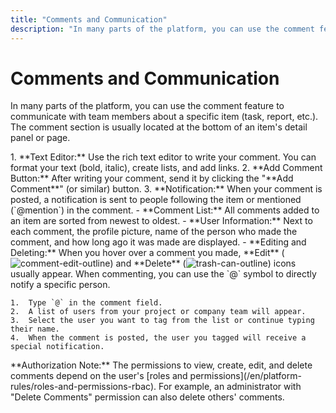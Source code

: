 ```yaml
---
title: "Comments and Communication"
description: "In many parts of the platform, you can use the comment feature to communicate with team members about a specific item (task, report, etc.)."
---
```


# Comments and Communication

In many parts of the platform, you can use the comment feature to communicate with team members about a specific item (task, report, etc.). The comment section is usually located at the bottom of an item's detail panel or page.

<AccordionGroup>
  <Accordion title="Making a Comment">
    1.  **Text Editor:** Use the rich text editor to write your comment. You can format your text (bold, italic), create lists, and add links.
    2.  **Add Comment Button:** After writing your comment, send it by clicking the "**Add Comment**" (or similar) button.
    3.  **Notification:** When your comment is posted, a notification is sent to people following the item or mentioned (`@mention`) in the comment.
  </Accordion>
  <Accordion title="Viewing and Managing Comments">
    - **Comment List:** All comments added to an item are sorted from newest to oldest.
    - **User Information:** Next to each comment, the profile picture, name of the person who made the comment, and how long ago it was made are displayed.
    - **Editing and Deleting:** When you hover over a comment you made, **Edit** (<img src="/icons/comment-edit-outline.svg" alt="comment-edit-outline" className="inline align-middle dark:invert" style={{width: '16px', height: '16px', margin: 0}} />) and **Delete** (<img src="/icons/trash-can-outline.svg" alt="trash-can-outline" className="inline align-middle dark:invert" style={{width: '16px', height: '16px', margin: 0}} />) icons usually appear.
  </Accordion>
  <Accordion title="Tagging Users (@mention)">
    When commenting, you can use the `@` symbol to directly notify a specific person.

    1.  Type `@` in the comment field.
    2.  A list of users from your project or company team will appear.
    3.  Select the user you want to tag from the list or continue typing their name.
    4.  When the comment is posted, the user you tagged will receive a special notification.
  </Accordion>
</AccordionGroup>

<Note>
  **Authorization Note:** The permissions to view, create, edit, and delete comments depend on the user's [roles and permissions](/en/platform-rules/roles-and-permissions-rbac). For example, an administrator with "Delete Comments" permission can also delete others' comments.
</Note>
